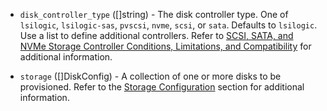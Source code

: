 <!-- Code generated from the comments of the StorageConfig struct in builder/vsphere/common/storage_config.go; DO NOT EDIT MANUALLY -->

- `disk_controller_type` ([]string) - The disk controller type. One of `lsilogic`, `lsilogic-sas`, `pvscsi`,
  `nvme`, `scsi`, or `sata`. Defaults to `lsilogic`. Use a list to define
  additional controllers. Refer to [SCSI, SATA, and NVMe Storage Controller
  Conditions, Limitations, and Compatibility](https://docs.vmware.com/en/VMware-vSphere/8.0/vsphere-vm-administration/GUID-5872D173-A076-42FE-8D0B-9DB0EB0E7362.html)
  for additional information.

- `storage` ([]DiskConfig) - A collection of one or more disks to be provisioned.
  Refer to the [Storage Configuration](#storage-configuration) section for additional information.

<!-- End of code generated from the comments of the StorageConfig struct in builder/vsphere/common/storage_config.go; -->
